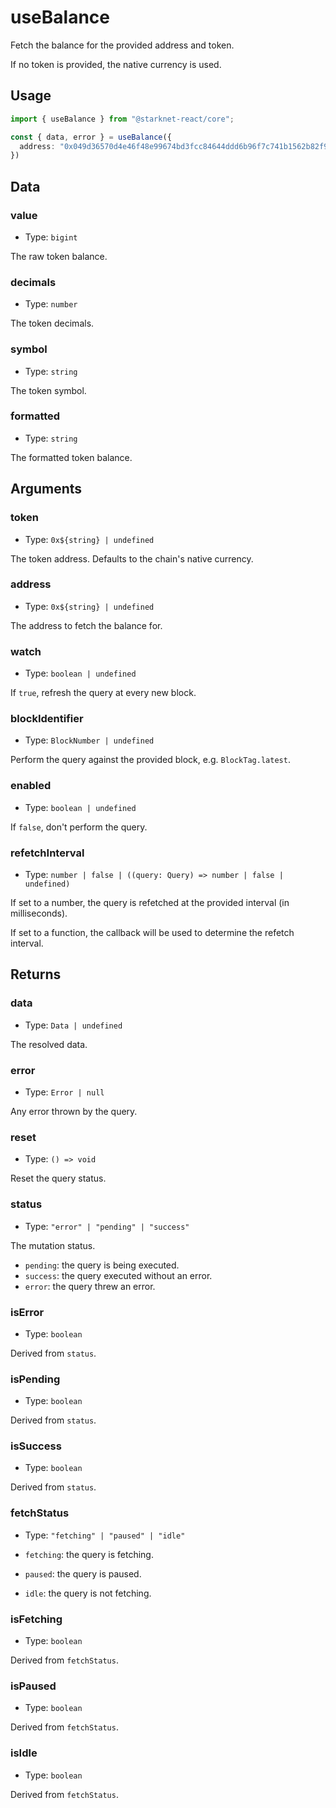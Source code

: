 # useBalance

Fetch the balance for the provided address and token.

If no token is provided, the native currency is used.

## Usage

```ts twoslash
import { useBalance } from "@starknet-react/core";

const { data, error } = useBalance({
  address: "0x049d36570d4e46f48e99674bd3fcc84644ddd6b96f7c741b1562b82f9e004dc7",
})
```

## Data

### value

* Type: `bigint`

The raw token balance.

### decimals

* Type: `number`

The token decimals.

### symbol

* Type: `string`

The token symbol.

### formatted

* Type: `string`

The formatted token balance.

## Arguments

### token

* Type: `0x${string} | undefined`

The token address. Defaults to the chain's native currency.

### address

* Type: `0x${string} | undefined`

The address to fetch the balance for.

### watch

* Type: `boolean | undefined`

If `true`, refresh the query at every new block.

### blockIdentifier

* Type: `BlockNumber | undefined`

Perform the query against the provided block, e.g. `BlockTag.latest`.

### enabled

* Type: `boolean | undefined`

If `false`, don't perform the query.

### refetchInterval

* Type: `number | false | ((query: Query) => number | false | undefined)`

If set to a number, the query is refetched at the provided interval (in milliseconds).

If set to a function, the callback will be used to determine the refetch interval.

## Returns

### data

* Type: `Data | undefined`

The resolved data.

### error

* Type: `Error | null`

Any error thrown by the query.

### reset

* Type: `() => void`

Reset the query status.

### status

* Type: `"error" | "pending" | "success"`

The mutation status.

* `pending`: the query is being executed.
* `success`: the query executed without an error.
* `error`: the query threw an error.

### isError

* Type: `boolean`

Derived from `status`.

### isPending

* Type: `boolean`

Derived from `status`.

### isSuccess

* Type: `boolean`

Derived from `status`.

### fetchStatus

* Type: `"fetching" | "paused" | "idle"`

* `fetching`: the query is fetching.
* `paused`: the query is paused.
* `idle`: the query is not fetching.

### isFetching

* Type: `boolean`

Derived from `fetchStatus`.

### isPaused

* Type: `boolean`

Derived from `fetchStatus`.

### isIdle

* Type: `boolean`

Derived from `fetchStatus`.
